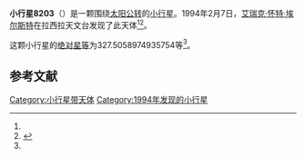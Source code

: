 {{Infobox planet
| bgcolour = #FFFFC0
| name = 8203 Jogolehmann
| symbol = 
| image = 
| caption = 
| discovery = yes
| discovery_ref = 
| discoverer = [[艾瑞克·怀特·埃尔斯特|艾瑞克·怀特·埃尔斯特]]
| discovery_site = [[拉西拉天文台|拉西拉天文台]] 
| discovered = 1994年2月7日
| designations = yes
| mp_name = 
| named_after = 
| alt_names = 1994 CP10/ 1974 RN / 1977 CQ2 / 1991 RK4
| mp_category = [[主带小行星|主带小行星]]
| orbit_ref = <ref name="a">[http://ssd.jpl.nasa.gov/sbdb.cgi?sstr=8203 8203 Jogolehmann] {{Wayback|url=http://ssd.jpl.nasa.gov/sbdb.cgi?sstr=8203 |date=20201124030932 }}，小行星數據庫瀏覽器（JPL Small-Body Database Browser）－[[美国国家航空航天局|美国国家航空航天局]]喷气推进实验室</ref>
| epoch = 2456400.5 (2013年4月18日更新)
| aphelion = {{convert|3.546059831617377|AU|km|3|abbr=on|lk=out}}
| perihelion = {{convert|2.749671438076448|AU|km|3|abbr=on}}
| semimajor = {{convert|3.147865634846913|AU|km|3|abbr=on}}
| eccentricity = 0.126496567
| period = 2039.964954 [[日|日]]<br />5.59[[儒略年|儒略年]]
| avg_speed = 
| inclination = 5.079650008995163
| asc_node = 355.0741405697635
| mean_anomaly = 
| arg_peri = 327.5058974935754
| satellites = 
| physical_characteristics = yes
| dimensions = 
| mass = 
| density = 
| surface_grav = 
| escape_velocity = 
| sidereal_day = 
| axial_tilt = 
| pole_ecliptic_lat = 
| pole_ecliptic_lon = 
| albedo = 
| temperatures= 
| temp_name1 = 
| mean_temp_1 = 
| max_temp_1 = 
| temp_name2 = 
| max_temp_2 = 
| spectral_type = 
| abs_magnitude = 327.5058974935754
}}

'''小行星8203'''（{{lang-en|8203 Jogolehmann}}）是一颗围绕[[太阳|太阳]][[公转|公转]]的[[小行星|小行星]]。1994年2月7日，[[艾瑞克·怀特·埃尔斯特|艾瑞克·怀特·埃尔斯特]]在拉西拉天文台发现了此天体<ref name="a" /><ref>{{cite news|title=小行星列表|url=http://cfa-www.harvard.edu/iau/lists/NumberedMPs.txt|accessdate=2013-07-08|newspaper=哈佛大学|archive-date=2008-05-17|archive-url=https://web.archive.org/web/20080517010638/http://cfa-www.harvard.edu/iau/lists/NumberedMPs.txt|dead-url=no}}</ref>。

这颗小行星的[[绝对星等|绝对星等]]为327.5058974935754等<ref name="a" />。

==参考文献==
{{reflist}}
{{Minor Planet Number|[[小行星8202|小行星8202]]|[[小行星8204|小行星8204]]}}

{{小天体}}

[[Category:小行星带天体|Category:小行星带天体]]
[[Category:1994年发现的小行星|Category:1994年发现的小行星]]

{{asteroid-stub}}